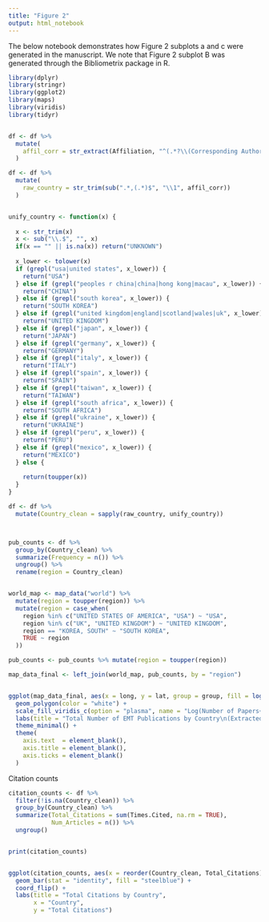 ```yaml
---
title: "Figure 2"
output: html_notebook
---
```


The below notebook demonstrates how Figure 2 subplots a and c were generated in the manuscript. We note that Figure 2 subplot B was generated through the Bibliometrix package in R. 


```r
library(dplyr)
library(stringr)
library(ggplot2)
library(maps)
library(viridis)
library(tidyr)


df <- df %>% 
  mutate(
    affil_corr = str_extract(Affiliation, "^(.*?\\(Corresponding Author\\)[^\\.]*\\.)")
  )

df <- df %>%
  mutate(
    raw_country = str_trim(sub(".*,(.*)$", "\\1", affil_corr))
  )


unify_country <- function(x) {
 
  x <- str_trim(x)
  x <- sub("\\.$", "", x)
  if(x == "" || is.na(x)) return("UNKNOWN")
  
  x_lower <- tolower(x)
  if (grepl("usa|united states", x_lower)) {
    return("USA")
  } else if (grepl("peoples r china|china|hong kong|macau", x_lower)) {
    return("CHINA")
  } else if (grepl("south korea", x_lower)) {
    return("SOUTH KOREA")
  } else if (grepl("united kingdom|england|scotland|wales|uk", x_lower)) {
    return("UNITED KINGDOM")
  } else if (grepl("japan", x_lower)) {
    return("JAPAN")
  } else if (grepl("germany", x_lower)) {
    return("GERMANY")
  } else if (grepl("italy", x_lower)) {
    return("ITALY")
  } else if (grepl("spain", x_lower)) {
    return("SPAIN")
  } else if (grepl("taiwan", x_lower)) {
    return("TAIWAN")
  } else if (grepl("south africa", x_lower)) {
    return("SOUTH AFRICA")
  } else if (grepl("ukraine", x_lower)) {
    return("UKRAINE")
  } else if (grepl("peru", x_lower)) {
    return("PERU")
  } else if (grepl("mexico", x_lower)) {
    return("MEXICO")
  } else {
   
    return(toupper(x))
  }
}

df <- df %>%
  mutate(Country_clean = sapply(raw_country, unify_country))



pub_counts <- df %>%
  group_by(Country_clean) %>%
  summarize(Frequency = n()) %>%
  ungroup() %>%
  rename(region = Country_clean)


world_map <- map_data("world") %>%
  mutate(region = toupper(region)) %>%
  mutate(region = case_when(
    region %in% c("UNITED STATES OF AMERICA", "USA") ~ "USA",
    region %in% c("UK", "UNITED KINGDOM") ~ "UNITED KINGDOM",
    region == "KOREA, SOUTH" ~ "SOUTH KOREA",
    TRUE ~ region
  ))

pub_counts <- pub_counts %>% mutate(region = toupper(region))

map_data_final <- left_join(world_map, pub_counts, by = "region")


ggplot(map_data_final, aes(x = long, y = lat, group = group, fill = log10(Frequency + 1))) +
  geom_polygon(color = "white") +
  scale_fill_viridis_c(option = "plasma", name = "Log(Number of Papers+1)", na.value = "lightgray") +
  labs(title = "Total Number of EMT Publications by Country\n(Extracted from Corresponding Author Affiliations)") +
  theme_minimal() +
  theme(
    axis.text  = element_blank(),
    axis.title = element_blank(),
    axis.ticks = element_blank()
  )

```


Citation counts

```r

citation_counts <- df %>%
  filter(!is.na(Country_clean)) %>%
  group_by(Country_clean) %>%
  summarize(Total_Citations = sum(Times.Cited, na.rm = TRUE),
            Num_Articles = n()) %>%
  ungroup()


print(citation_counts)


ggplot(citation_counts, aes(x = reorder(Country_clean, Total_Citations), y = Total_Citations)) +
  geom_bar(stat = "identity", fill = "steelblue") +
  coord_flip() +
  labs(title = "Total Citations by Country",
       x = "Country",
       y = "Total Citations")

```







